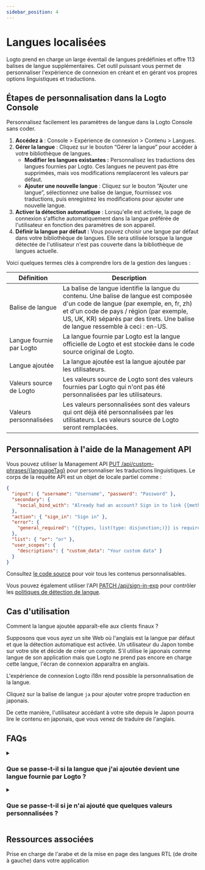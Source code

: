 ```yaml
---
sidebar_position: 4
---
```


# Langues localisées

Logto prend en charge un large éventail de langues prédéfinies et offre 113 balises de langue supplémentaires. Cet outil puissant vous permet de personnaliser l'expérience de connexion en créant et en gérant vos propres options linguistiques et traductions.

## Étapes de personnalisation dans la Logto Console

Personnalisez facilement les paramètres de langue dans la Logto Console sans coder.

1. **Accédez à** : <CloudLink to="/sign-in-experience/content">Console > Expérience de connexion > Contenu > Langues</CloudLink>.
2. **Gérer la langue** : Cliquez sur le bouton “Gérer la langue” pour accéder à votre bibliothèque de langues.
   - **Modifier les langues existantes :** Personnalisez les traductions des langues fournies par Logto. Ces langues ne peuvent pas être supprimées, mais vos modifications remplaceront les valeurs par défaut.
   - **Ajouter une nouvelle langue** : Cliquez sur le bouton ”Ajouter une langue”, sélectionnez une balise de langue, fournissez vos traductions, puis enregistrez les modifications pour ajouter une nouvelle langue.
3. **Activer la détection automatique** : Lorsqu'elle est activée, la page de connexion s'affiche automatiquement dans la langue préférée de l'utilisateur en fonction des paramètres de son appareil.
4. **Définir la langue par défaut :** Vous pouvez choisir une langue par défaut dans votre bibliothèque de langues. Elle sera utilisée lorsque la langue détectée de l'utilisateur n'est pas couverte dans la bibliothèque de langues actuelle.

Voici quelques termes clés à comprendre lors de la gestion des langues :

| Définition               | Description                                                                                                                                                                                                                                                        |
| ------------------------ | ------------------------------------------------------------------------------------------------------------------------------------------------------------------------------------------------------------------------------------------------------------------ |
| Balise de langue         | La balise de langue identifie la langue du contenu. Une balise de langue est composée d'un code de langue (par exemple, en, fr, zh) et d'un code de pays / région (par exemple, US, UK, KR) séparés par des tirets. Une balise de langue ressemble à ceci : en-US. |
| Langue fournie par Logto | La langue fournie par Logto est la langue officielle de Logto et est stockée dans le code source original de Logto.                                                                                                                                                |
| Langue ajoutée           | La langue ajoutée est la langue ajoutée par les utilisateurs.                                                                                                                                                                                                      |
| Valeurs source de Logto  | Les valeurs source de Logto sont des valeurs fournies par Logto qui n'ont pas été personnalisées par les utilisateurs.                                                                                                                                             |
| Valeurs personnalisées   | Les valeurs personnalisées sont des valeurs qui ont déjà été personnalisées par les utilisateurs. Les valeurs source de Logto seront remplacées.                                                                                                                   |

## Personnalisation à l'aide de la Management API

Vous pouvez utiliser la Management API [PUT /api/custom-phrases/\{languageTag\}](https://openapi.logto.io/operation/operation-replacecustomphrase) pour personnaliser les traductions linguistiques. Le corps de la requête API est un objet de locale partiel comme :

```json
{
  "input": { "username": "Username", "password": "Password" },
  "secondary": {
    "social_bind_with": "Already had an account? Sign in to link {{methods, list(type: disjunction;)}} with your social identity."
  },
  "action": { "sign_in": "Sign in" },
  "error": {
    "general_required": "{{types, list(type: disjunction;)}} is required"
  },
  "list": { "or": "or" },
  "user_scopes": {
    "descriptions": { "custom_data": "Your custom data" }
  }
}
```

Consultez [le code source](https://github.com/logto-io/logto/blob/master/packages/phrases-experience/src/locales/en/index.ts) pour voir tous les contenus personnalisables.

Vous pouvez également utiliser l'API [PATCH /api/sign-in-exp](https://openapi.logto.io/group/endpoint-sign-in-experience) pour contrôler les [politiques de détection de langue](https://openapi.logto.io/operation/operation-getsigninexp#operation-getsigninexp-200-body-application-json-languageinfo).

## Cas d'utilisation

Comment la langue ajoutée apparaît-elle aux clients finaux ?

Supposons que vous ayez un site Web où l'anglais est la langue par défaut et que la détection automatique est activée. Un utilisateur du Japon tombe sur votre site et décide de créer un compte. S'il utilise le japonais comme langue de son application mais que Logto ne prend pas encore en charge cette langue, l'écran de connexion apparaîtra en anglais.

L'expérience de connexion Logto i18n rend possible la personnalisation de la langue.

Cliquez sur la balise de langue `ja` pour ajouter votre propre traduction en japonais.

De cette manière, l'utilisateur accédant à votre site depuis le Japon pourra lire le contenu en japonais, que vous venez de traduire de l'anglais.

## FAQs

<details>
  <summary>

### Que se passe-t-il si la langue que j'ai ajoutée devient une langue fournie par Logto ?

</summary>

À côté de la balise de langue à gauche, une étiquette fournie par Logto apparaîtra, et la langue que vous avez ajoutée ne sera plus supprimable. Les valeurs modifiées continueront de fonctionner et remplaceront les valeurs originales de Logto. Effacez les valeurs fournies par l'utilisateur pour utiliser les valeurs fournies par la configuration par défaut de Logto.

</details>

<details>
  <summary>

### Que se passe-t-il si je n'ai ajouté que quelques valeurs personnalisées ?

</summary>

Ce que les utilisateurs finaux voient est le résultat de la fusion des deux colonnes.
Supposons que vous souhaitiez uniquement apporter des ajustements à un sous-ensemble des copies de contenu originales fournies par Logto. La seule différence entre votre écran d'inscription et celui fourni par Logto sera les clés que vous avez modifiées. Le reste du contenu restera inchangé.

</details>

## Ressources associées

<Url href="https://blog.logto.io/rtl-language-support">
  Prise en charge de l'arabe et de la mise en page des langues RTL (de droite à gauche) dans votre
  application
</Url>
